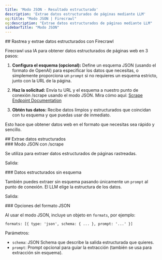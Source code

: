 ```yaml
---
title: 'Modo JSON - Resultado estructurado'
description: 'Extrae datos estructurados de páginas mediante LLM'
og:title: "Modo JSON | Firecrawl"
og:description: "Extrae datos estructurados de páginas mediante LLM"
sidebarTitle: "Modo JSON"
---
```




<div id="scrape-and-extract-structured-data-with-firecrawl">
  ## Rastrea y extrae datos estructurados con Firecrawl
</div>

Firecrawl usa IA para obtener datos estructurados de páginas web en 3 pasos:

1. **Configura el esquema (opcional):**
   Define un esquema JSON (usando el formato de OpenAI) para especificar los datos que necesitas, o simplemente proporciona un `prompt` si no requieres un esquema estricto, junto con la URL de la página.

2. **Haz la solicitud:**
   Envía tu URL y el esquema a nuestro punto de conexión /scrape usando el modo JSON. Mira cómo aquí:
   [Scrape Endpoint Documentation](https://docs.firecrawl.dev/api-reference/endpoint/scrape)

3. **Obtén tus datos:**
   Recibe datos limpios y estructurados que coincidan con tu esquema y que puedas usar de inmediato.

Esto hace que obtener datos web en el formato que necesitas sea rápido y sencillo.

<div id="extract-structured-data">
  ## Extrae datos estructurados
</div>

<div id="json-mode-via-scrape">
  ### Modo JSON con /scrape
</div>

Se utiliza para extraer datos estructurados de páginas rastreadas.

<CodeGroup>

<ExtractPython />
<ExtractNode />
<ExtractCURL />

</CodeGroup>

Salida:

<ExtractOutput />

<div id="structured-data-without-schema">
  ### Datos estructurados sin esquema
</div>

También puedes extraer sin esquema pasando únicamente un `prompt` al punto de conexión. El LLM elige la estructura de los datos.

<CodeGroup>

<ExtractNoSchemaPython />
<ExtractNoSchemaNode />
<ExtractNoSchemaCURL />

</CodeGroup>

Salida:

<ExtractNoSchemaOutput />

<div id="json-format-options">
  ### Opciones del formato JSON
</div>

Al usar el modo JSON, incluye un objeto en `formats`, por ejemplo:

`formats: [{ type: 'json', schema: { ... }, prompt: '...' }]`

Parámetros:

- `schema`: JSON Schema que describe la salida estructurada que quieres.
- `prompt`: Prompt opcional para guiar la extracción (también se usa para extracción sin esquema).